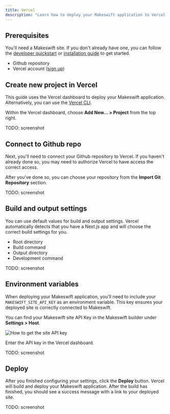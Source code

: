 ```yaml
---
title: Vercel
description: "Learn how to deploy your Makeswift application to Vercel."
---
```


## Prerequisites

You'll need a Makeswift site. If you don't already have one, you can follow the [developer quickstart](/developer/quickstart) or [installation guide](/developer/app-router/installation) to get started.

- Github repository
- Vercel account ([sign up](https://vercel.com/signup))

## Create new project in Vercel

This guide uses the Vercel dashboard to deploy your Makeswift application.
Alternatively, you can use the [Vercel CLI](https://vercel.com/docs/cli).

Within the Vercel dashboard, choose **Add New... > Project** from the top right.

TODO: screenshot

## Connect to Github repo

Next, you'll need to connect your Github repository to Vercel. If you haven't already done so, you may need to authorize Vercel to have access the correct access.

After you've done so, you can choose your repository from the **Import Git Repository** section.

TODO: screenshot

## Build and output settings

You can use default values for build and output settings. Vercel automatically detects that you have a Next.js app and will choose the correct build settings for you.

- Root directory
- Build command
- Output directory
- Development command

TODO: screenshot

## Environment variables

When deploying your Makeswift application, you'll need to include your `MAKESWIFT_SITE_API_KEY` as an environment variable. This key ensures your deployed site is correctly connected to Makeswift.

You can find your Makeswift site API Key in the Makeswift builder under **Settings > Host**.

<Frame>
  <img src="/images/site-api-key.gif" alt="How to get the site API key" />
</Frame>

Enter the API key in the Vercel dashboard.

TODO: screenshot

## Deploy

After you finished configuring your settings, click the **Deploy** button. Vercel will build and deploy your Makeswift application. After the build has finished, you should see a success message with a link to your deployed site.

TODO: screenshot
